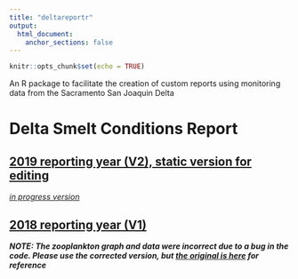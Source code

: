 ```yaml
---
title: "deltareportr"
output: 
  html_document:
    anchor_sections: false
---
```


```r
knitr::opts_chunk$set(echo = TRUE)
```

An R package to facilitate the creation of custom reports using monitoring data from the Sacramento San Joaquin Delta

# Delta Smelt Conditions Report

## [2019 reporting year (V2), static version for editing](Delta_Smelt_conditions_report_full_2019.html)
*[in progress version](Delta_Smelt_conditions_report_2019.html)*

## [2018 reporting year (V1)](Delta_Smelt_conditions_report_2018_fixed.html)


***NOTE: The zooplankton graph and data were incorrect due to a bug in the code. Please use the corrected version, but [the original is here](Delta_Smelt_conditions_report_2018.html) for reference***
